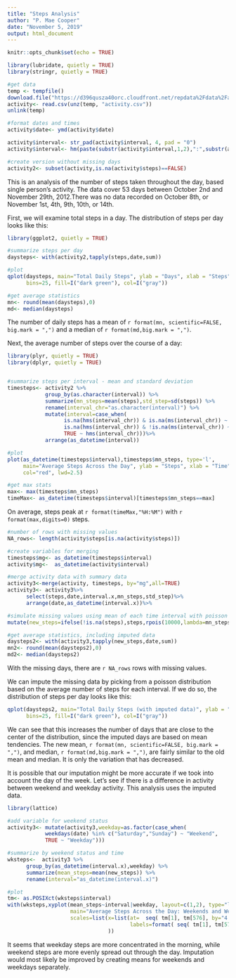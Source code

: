 ```yaml
---
title: "Steps Analysis"
author: "P. Mae Cooper"
date: "November 5, 2019"
output: html_document
---
```


```r
knitr::opts_chunk$set(echo = TRUE)
```


```r
library(lubridate, quietly = TRUE)
library(stringr, quietly = TRUE)

#get data
temp <- tempfile()
download.file("https://d396qusza40orc.cloudfront.net/repdata%2Fdata%2Factivity.zip",temp)
activity<- read.csv(unz(temp, "activity.csv"))
unlink(temp)

#format dates and times
activity$date<- ymd(activity$date)

activity$interval<- str_pad(activity$interval, 4, pad = "0")
activity$interval<- hm(paste(substr(activity$interval,1,2),":",substr(activity$interval,3,4)))

#create version without missing days
activity2<- subset(activity,is.na(activity$steps)==FALSE)
```
  
This is an analysis of the number of steps taken throughout the day, based single person's activity. The data cover 53 days between October 2nd and November 29th, 2012.There was no data recorded on October 8th, or November 1st, 4th, 9th, 10th, or 14th.  
  
First, we will examine total steps in a day. The distribution of steps per day looks like this:

```r
library(ggplot2, quietly = TRUE)

#summarize steps per day
daysteps<- with(activity2,tapply(steps,date,sum))

#plot
qplot(daysteps, main="Total Daily Steps", ylab = "Days", xlab = "Steps",
      bins=25, fill=I("dark green"), col=I("gray"))

#get average statistics
mn<- round(mean(daysteps),0)
md<- median(daysteps)
```
  
The number of daily steps has a mean of `r format(mn, scientific=FALSE, big.mark = ",")` and a median of `r format(md,big.mark = ",")`.  
  
Next, the average number of steps over the course of a day:  
  
```r
library(plyr, quietly = TRUE)
library(dplyr, quietly = TRUE)


#summarize steps per interval - mean and standard deviation
timesteps<- activity2 %>% 
            group_by(as.character(interval)) %>% 
            summarize(mn_steps=mean(steps),std_step=sd(steps)) %>% 
            rename(interval_chr="as.character(interval)") %>%
            mutate(interval=case_when(
                  is.na(hms(interval_chr)) & is.na(ms(interval_chr)) ~ hms("00:00:00"),
                  is.na(hms(interval_chr)) & !is.na(ms(interval_chr)) ~ ms(interval_chr),
                  TRUE ~ hms(interval_chr)))%>%
            arrange(as_datetime(interval))

#plot
plot(as_datetime(timesteps$interval),timesteps$mn_steps, type='l',
     main="Average Steps Across the Day", ylab = "Steps", xlab = "Time",
     col="red", lwd=2.5)

#get max stats
max<- max(timesteps$mn_steps)
timeMax<- as_datetime(timesteps$interval)[timesteps$mn_steps==max]
```
  
On average, steps peak at `r format(timeMax,"%H:%M")` with `r format(max,digits=0)` steps.

```r
#number of rows with missing values
NA_rows<- length(activity$steps[is.na(activity$steps)])

#create variables for merging
timesteps$mg<- as_datetime(timesteps$interval)
activity$mg<-  as_datetime(activity$interval)

#merge activity data with summary data
activity3<-merge(activity, timesteps, by="mg",all=TRUE)
activity3<- activity3%>%
      select(steps,date,interval.x,mn_steps,std_step)%>%
      arrange(date,as_datetime(interval.x))%>%

#simulate missing values using mean of each time interval with poisson distribution
mutate(new_steps=ifelse(!is.na(steps),steps,rpois(10000,lambda=mn_steps)))

#get average statistics, including imputed data
daysteps2<- with(activity3,tapply(new_steps,date,sum))
mn2<- round(mean(daysteps2),0)
md2<- median(daysteps2)
```
With the missing days, there are `r NA_rows` rows with missing values.  
  
We can impute the missing data by picking from a poisson distribution based on the 
average number of steps for each interval. If we do so, the distribution of steps per day looks like this:

```r
qplot(daysteps2, main="Total Daily Steps (with imputed data)", ylab = "Days", xlab = "Steps",
      bins=25, fill=I("dark green"), col=I("gray"))
```

We can see that this increases the number of days that are close to the center of the distribution, since the imputed days are based on mean tendencies. The new mean, `r format(mn, scientific=FALSE, big.mark = ",")`, and median, `r format(md,big.mark = ",")`, are fairly similar to the old mean and median. It is only the variation that has decreased.  
  
It is possible that our imputation might be more accurate if we took into account the day of the week. Let's see if there is a difference in activity between weekend and weekday activity. This analysis uses the imputed data.  

```r
library(lattice)

#add variable for weekend status
activity3<- mutate(activity3,weekday=as.factor(case_when(
            weekdays(date) %in% c("Saturday","Sunday") ~ "Weekend",
            TRUE ~ "Weekday")))

#summarize by weekend status and time
wksteps<-  activity3 %>% 
      group_by(as_datetime(interval.x),weekday) %>% 
      summarize(mean_steps=mean(new_steps)) %>% 
      rename(interval="as_datetime(interval.x)") 

#plot
tm<- as.POSIXct(wksteps$interval)
with(wksteps,xyplot(mean_steps~interval|weekday, layout=c(1,2), type="l",
                    main="Average Steps Across the Day: Weekends and Weekdays", xlab="Time", ylab="Mean Steps",
                    scales=list(x=list(at=  seq( tm[1], tm[576], by="4 hour") , 
                                       labels=format( seq( tm[1], tm[576], by="4 hour") , "%H:%M")) )
                                ))
```

It seems that weekday steps are more concentrated in the morning, while weekend steps are more evenly spread out through the day. Imputation would most likely be improved by creating means for weekends and weekdays separately.

